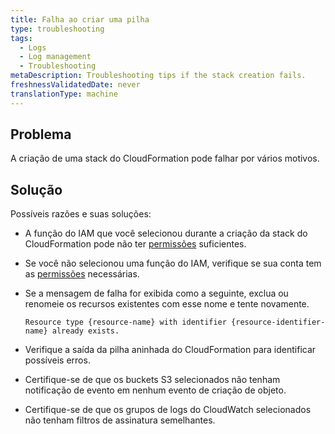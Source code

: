```yaml
---
title: Falha ao criar uma pilha
type: troubleshooting
tags:
  - Logs
  - Log management
  - Troubleshooting
metaDescription: Troubleshooting tips if the stack creation fails.
freshnessValidatedDate: never
translationType: machine
---
```


## Problema

A criação de uma stack do CloudFormation pode falhar por vários motivos.

## Solução

Possíveis razões e suas soluções:

* A função do IAM que você selecionou durante a criação da stack do CloudFormation pode não ter [permissões](https://docs.aws.amazon.com/ARG/latest/userguide/gettingstarted-prereqs-permissions.html) suficientes.

* Se você não selecionou uma função do IAM, verifique se sua conta tem as [permissões](/docs/accounts/accounts-billing/new-relic-one-user-management/user-permissions/#logs) necessárias.

* Se a mensagem de falha for exibida como a seguinte, exclua ou renomeie os recursos existentes com esse nome e tente novamente.

  `Resource type {resource-name} with identifier {resource-identifier-name} already exists.`

* Verifique a saída da pilha aninhada do CloudFormation para identificar possíveis erros.

* Certifique-se de que os buckets S3 selecionados não tenham notificação de evento em nenhum evento de criação de objeto.

* Certifique-se de que os grupos de logs do CloudWatch selecionados não tenham filtros de assinatura semelhantes.